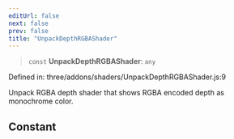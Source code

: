 ```yaml
---
editUrl: false
next: false
prev: false
title: "UnpackDepthRGBAShader"
---
```


> `const` **UnpackDepthRGBAShader**: `any`

Defined in: three/addons/shaders/UnpackDepthRGBAShader.js:9

Unpack RGBA depth shader that shows RGBA encoded depth as monochrome color.

## Constant

